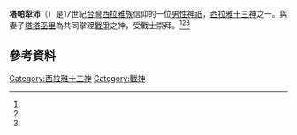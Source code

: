 '''塔帕犁沛'''（{{lang-fos|Tapaliape}}）是17世紀[[台灣|台灣]][[西拉雅族|西拉雅族]]信仰的一位[[男性|男性]][[神祇|神祇]]，[[西拉雅十三神|西拉雅十三神]]之一。與妻子[[塔塔巫里|塔塔巫里]]為共同掌理[[戰爭|戰爭]]之神，受戰士崇拜。<ref name="Chiu"/><ref name="初探福爾摩沙"/><ref name="妖怪臺灣"/>

==參考資料==
{{reflist|1|refs=

<ref name="Chiu">{{cite book |last= |first= |date=2007年5月10日 |title=Chapter Nine: Convention and Conversion |work=The Colonial 'Civilizing Process' in Dutch Formosa, 1624-1662 |url= |location= |publisher=TANAP/IGEER, Faculty of Arts, Leiden University |page= |isbn= |author=Chiu, Hsin-hui }}</ref>

<ref name="初探福爾摩沙">{{cite book |last= |first= |date=2011年 |title=初探福爾摩沙: 荷蘭筆記 |work= |url=https://books.google.com.tw/books/about/初探福爾摩沙.html?id=IRQxygAACAAJ&redir_esc=y |location= |publisher=台南市政府文化局 |page= |isbn= |author=葉春榮 }}</ref>

<ref name="妖怪臺灣">{{cite book |last= |first= |date=2017年1月5日 |title=西拉雅的十三位神靈 |work=《妖怪臺灣：三百年島嶼奇幻誌‧妖鬼神遊卷》 |url= |location= |publisher=聯經出版公司 |page= |isbn= |author=何敬堯 }}</ref>

}}
{{西拉雅族}}
{{TW-hist-stub}}
[[Category:西拉雅十三神|Category:西拉雅十三神]]
[[Category:戰神|Category:戰神]]
